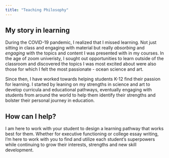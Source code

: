 ```yaml
---
title: "Teaching Philosophy"
---
```

<h2 class="center-text">My story in learning</h2>

During the COVID-19 pandemic, I realized that I missed learning. Not just sitting in class and engaging with material but really *absorbing* and *engaging* with the topics and content I was presented with in my courses. In the age of zoom univeristy, I sought out opportunities to learn outside of the classroom and discovered the topics I was most excited about were also those for which I felt the most passionate - ocean science and art.

Since then, I have worked towards helping students K-12 find their passion for learning. I started by leaning on my strengths in science and art to develop curricula and educational pathways, eventually engaging with students from around the world to help them identify their strengths and bolster their personal journey in education.

<h2 class="center-text">How can I help?</h2>

I am here to work with your student to design a learning pathway that works best for them. Whether for executive functioning or college essay writing, I'm here to work with you to find and utilize each student's superpowers while continuing to grow their interests, strengths and new skill development.
